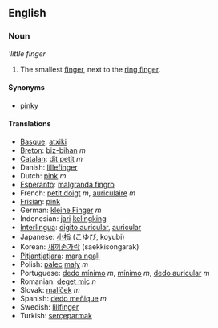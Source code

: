 ==English==
===Noun===
'''little finger''

#The smallest [[finger]], next to the [[ring finger]].

====Synonyms====
*[[pinky]]

====Translations====
*[[Basque]]: [[atxiki]]
*[[Breton]]: [[biz-bihan]] ''m''
*[[Catalan]]: [[dit petit]] ''m''
*Danish: [[lillefinger]]
*Dutch: [[pink]] ''m''
*[[Esperanto]]: [[malgranda fingro]]
*French: [[petit doigt]] ''m'', [[auriculaire]] ''m''
*[[Frisian]]: [[pink]]
*German: [[kleine Finger]] ''m''
*Indonesian: [[jari]] [[kelingking]]
*[[Interlingua]]: [[digito auricular]], [[auricular]]
*Japanese: [[小指]] (こゆび, koyubi)
*Korean: [[새끼손가락]] (saekkisongarak)
*[[Pitjantjatjara]]: [[maṟa ngaḻi]]
*Polish: [[palec]] [[mały]] ''m''
*Portuguese: [[dedo mínimo]] ''m'', [[mínimo]] ''m'', [[dedo auricular]] ''m''
*Romanian: [[deget mic]] ''n''
*Slovak: [[malíček]] ''m''
*Spanish: [[dedo meñique]] ''m''
*Swedish: [[lillfinger]]
*Turkish: [[serçeparmak]]